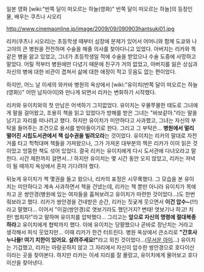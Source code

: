 일본 영화 [wiki:"반쪽 달이 떠오르는 하늘(영화)" 반쪽 달이 떠오르는 하늘]의 등장인물, 배우는 쿠츠나 시오리

http://www.cinemaonline.jp/image/2009/09/090903hantsuki01.jpg



리카(쿠츠나 시오리)는 초등학생 때부터 심장에 문제가 있어서 어머니와 함께 도쿄와 나고야의 큰 병원을 전전하며 수술을 해줄 의사를 찾아다니고 있었다. 아버지는 리카와 똑같은 병을 앓고 있었고, 그녀가 초등학생일 적에 수술을 받았으나 수술 도중에 사망하고 말았다. 어릴 적부터 병원에만 다녔기 때문에 친구가 거의 없었고, 아버지를 잃은 상심과 자신의 병에 대한 비관이 겹쳐서 삶에 대한 애정이 적고 웃음도 없는 편이었다.

하지만, 어느 날 이세의 와카바 병원의 옥상에서 [wiki:"유이치(반쪽 달이 떠오르는 하늘(영화))" 어떤 남자아이]와 만나게 되면서 리카는 변화하기 시작했다.

리카와 유이치와의 첫 만남은 어색하기 그지없었다. 유이치는 우물쭈물한 태도로 그녀에게 말을 걸어왔고, 조용히 책을 읽고 있었다가 방해를 받은 그녀는 "바보같아."라는 말을 남기고 자리를 떠나려고 했다. 하지만 유이치가 미안하다고 사과했고, 그녀는 자신의 부탁을 들어주는 조건으로 용서를 받아들이기로 한다. 그리고 그 부탁은... '''병원에서 멀리 떨어진 시립도서관에서 책 십수권을 빌려오라'''는 것이었다.
유이치는 리카의 말대로 자전거를 타고 헉헉대며 책들을 가져왔으나, 그가 가져온 대부분의 책은 리카가 이미 읽은 것이었고 엉뚱한 책도 섞어 있었다. 결국 리카는 유이치에게 다시 도서관에 다녀오라고 말한다. 시간 제한까지 걸면서...! 하지만 유이치는 몇 시간 동안 오지 않았고, 리카는 저녁이 될 때까지 옥상에서 혼자 기다려야 했다.

뒤늦게 유이치가 책 몇권을 들고 왔으나, 리카의 표정은 시무룩했다. 그 모습을 본 유이치는 미안하다고 계속 사과하면서 책을 건넸는데, 리카는 책 뿐만 아니라 유이치가 목에 차고 온 쌍안경(병원에 있는 여자들을 훔쳐보려고 유이치가 마련한 것이었다...)도 한번 줘보라고 했다. 리카가 쌍안경을 건네받은 순간, 리카는 짓궂게 웃으면서 '''이건 압수~'''(!!!)라고 말했다... 이어서 "이걸(쌍안경)로 엿보기라도 했던거지? 변태! 엿보기나 하고! 치한! 범죄자!"라고 말하며 유이치를 압박했다... 그리고는 '''앞으로 자신의 명령에 절대복종하라'''고 유이치에게 협박까지 했다. 이에 유이치는 당황했으나 곧바로 장난치는 거라고 생각해서 피식 웃었지만... 이때 리카가 한건 터트린다. 병원 옥상에서 큰소리로 '''"간호사 누나들! 여기 치한이 있어요. 살려주세요!"'''라고 외친 것이었다...([[무서운 아이]]...) 유이치는 기겁했고, 리카는 아랑곳하지 않고 그 자리에서 자신이 압수한 쌍안경으로 호다이산이라는 곳을 찾아본다. 하지만 리카는 이세 지리를 잘 몰랐고, 유이치에게 물어보고 호다이산을 찾아낸다.
